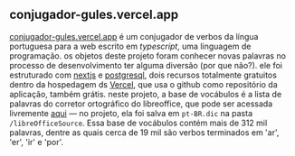 ## conjugador-gules.vercel.app

[conjugador-gules.vercel.app](https://conjugador-gules.vercel.app) 
é um conjugador de verbos da língua portuguesa para a web escrito em _typescript_, 
uma linguagem de programação. os objetos deste projeto foram conhecer novas palavras no processo 
de desenvolvimento ter alguma diversão (por que não?).
ele foi estruturado com [nextjs](https://nextjs.org/) 
e [postgresql](https://www.postgresql.org/), dois recursos totalmente
gratuitos dentro da hospedagem ds [Vercel](https://vercel.com), que usa o github como 
repositório da aplicação,
também grátis. neste projeto, a base de vocábulos é a lista de palavras do corretor 
ortográfico do libreoffice, que pode ser acessada
livremente [aqui](https://github.com/LibreOffice/dictionaries/blob/master/pt_BR/pt_BR.dic)
— no projeto, ela foi salva em `pt-BR.dic` na pasta `/libreOfficeSource`.
Essa base de vocábulos contém mais de 312 mil palavras, dentre as quais
cerca de 19 mil são verbos terminados em 'ar', 'er', 'ir' e 'por'.
